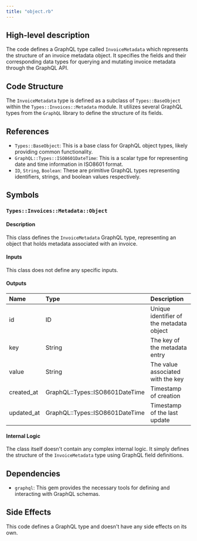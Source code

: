 ```yaml
---
title: "object.rb"
---
```


## High-level description
The code defines a GraphQL type called `InvoiceMetadata` which represents the structure of an invoice metadata object. It specifies the fields and their corresponding data types for querying and mutating invoice metadata through the GraphQL API.

## Code Structure
The `InvoiceMetadata` type is defined as a subclass of `Types::BaseObject` within the `Types::Invoices::Metadata` module. It utilizes several GraphQL types from the `GraphQL` library to define the structure of its fields.

## References
- `Types::BaseObject`: This is a base class for GraphQL object types, likely providing common functionality.
- `GraphQL::Types::ISO8601DateTime`: This is a scalar type for representing date and time information in ISO8601 format.
- `ID`, `String`, `Boolean`: These are primitive GraphQL types representing identifiers, strings, and boolean values respectively.

## Symbols

### `Types::Invoices::Metadata::Object`
#### Description
This class defines the `InvoiceMetadata` GraphQL type, representing an object that holds metadata associated with an invoice.

#### Inputs
This class does not define any specific inputs.

#### Outputs
| Name | Type | Description |
|:-----|:-----|:------------|
| id | ID | Unique identifier of the metadata object |
| key | String | The key of the metadata entry |
| value | String | The value associated with the key |
| created_at | GraphQL::Types::ISO8601DateTime | Timestamp of creation |
| updated_at | GraphQL::Types::ISO8601DateTime | Timestamp of the last update |

#### Internal Logic
The class itself doesn't contain any complex internal logic. It simply defines the structure of the `InvoiceMetadata` type using GraphQL field definitions.

## Dependencies
- `graphql`: This gem provides the necessary tools for defining and interacting with GraphQL schemas.

## Side Effects
This code defines a GraphQL type and doesn't have any side effects on its own.

